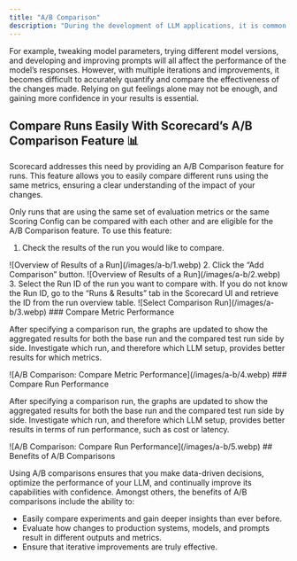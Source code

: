 ```yaml
---
title: "A/B Comparison"
description: "During the development of LLM applications, it is common practice to iteratively adjust the system to find the optimal setup that produces the best results. "
---
```


For example, tweaking model parameters, trying different model versions, and developing and improving prompts will all affect the performance of the model’s responses. However, with multiple iterations and improvements, it becomes difficult to accurately quantify and compare the effectiveness of the changes made. Relying on gut feelings alone may not be enough, and gaining more confidence in your results is essential.

## Compare Runs Easily With Scorecard’s A/B Comparison Feature 📊

Scorecard addresses this need by providing an A/B Comparison feature for runs. This feature allows you to easily compare different runs using the same metrics, ensuring a clear understanding of the impact of your changes.

<Note>
Only runs that are using the same set of evaluation metrics or the same Scoring Config can be compared with each other and are eligible for the A/B Comparison feature.
</Note>
To use this feature:

1. Check the results of the run you would like to compare.
<Frame caption="Overview of Results of a Run">
![Overview of Results of a Run](/images/a-b/1.webp)
</Frame>
2. Click the “Add Comparison” button.
<Frame caption="Overview of Results of a Run">
![Overview of Results of a Run](/images/a-b/2.webp)
</Frame>
3. Select the Run ID of the run you want to compare with. If you do not know the Run ID, go to the “Runs & Results” tab in the Scorecard UI and retrieve the ID from the run overview table.
<Frame caption="Select Comparison Run">
![Select Comparison Run](/images/a-b/3.webp)
</Frame>
### Compare Metric Performance

After specifying a comparison run, the graphs are updated to show the aggregated results for both the base run and the compared test run side by side. Investigate which run, and therefore which LLM setup, provides better results for which metrics.
<Frame caption="A/B Comparison: Compare Metric Performance">
![A/B Comparison: Compare Metric Performance](/images/a-b/4.webp)
</Frame>
### Compare Run Performance

After specifying a comparison run, the graphs are updated to show the aggregated results for both the base run and the compared test run side by side. Investigate which run, and therefore which LLM setup, provides better results in terms of run performance, such as cost or latency.
<Frame caption="A/B Comparison: Compare Run Performance">
![A/B Comparison: Compare Run Performance](/images/a-b/5.webp)
</Frame>
## Benefits of A/B Comparisons

Using A/B comparisons ensures that you make data-driven decisions, optimize the performance of your LLM, and continually improve its capabilities with confidence. Amongst others, the benefits of A/B comparisons include the ability to:

* Easily compare experiments and gain deeper insights than ever before.
* Evaluate how changes to production systems, models, and prompts result in different outputs and metrics.
* Ensure that iterative improvements are truly effective.
